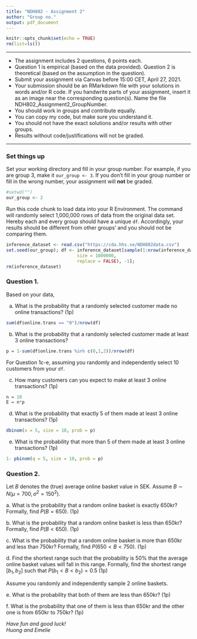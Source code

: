 ```yaml
---
title: "NDH802 - Assignment 2"
author: "Group no."
output: pdf_document
---
```


```r
knitr::opts_chunk$set(echo = TRUE)
rm(list=ls())
```

------------------------------------------------------------------------

-   The assignment includes 2 questions, 6 points each.
-   Question 1 is empirical (based on the data provided). Question 2 is theoretical (based on the assumption in the question).
-   Submit your assignment via Canvas before 15:00 CET, April 27, 2021.
-   Your submission should be an RMarkdown file with your solutions in words and/or R code. If you handwrite parts of your assignment, insert it as an image near the corresponding question(s). Name the file NDH802_Assignment2_GroupNumber.
-   You should work in groups and contribute equally.
-   You can copy my code, but make sure you understand it.
-   You should not have the exact solutions and/or results with other groups.
-   Results without code/justifications will not be graded.

------------------------------------------------------------------------

### Set things up

Set your working directory and fill in your group number. For example, if you are group 3, make it `our_group <- 3`. If you don't fill in your group number or fill in the wrong number, your assignment will **not** be graded.

```r
#setwd("")
our_group <- 2
```

Run this code chunk to load data into your R Environment. The command will randomly select 1,000,000 rows of data from the original data set. Hereby each and every group should have a unique `df`. Accordingly, your results should be different from other groups' and you should not be comparing them.

```r
inference_dataset <- read.csv("https://cda.hhs.se/NDH802data.csv")
set.seed(our_group); df <- inference_dataset[sample(1:nrow(inference_dataset),
                           size = 1000000,
                           replace = FALSE), -1];
rm(inference_dataset)
```

\newpage

### Question 1.

Based on your data,

(a) What is the probability that a randomly selected customer made no online transactions? (1p)

```r
sum(df$online.trans == "0")/nrow(df)
```

(b) What is the probability that a randomly selected customer made at least 3 online transactions?

```r
p = 1-sum(df$online.trans %in% c(0,1,2))/nrow(df)
```

For Question 1c-e, assuming you randomly and independently select 10 customers from your `df`.

(c) How many customers can you expect to make at least 3 online transactions? (1p)

```r
n = 10
E = n*p
```

(d) What is the probability that exactly 5 of them made at least 3 online transactions? (1p)

```r
dbinom(x = 5, size = 10, prob = p)
```

(e) What is the probability that more than 5 of them made at least 3 online transactions? (1p)

```r
1- pbinom(q = 5, size = 10, prob = p)
```

### Question 2.

Let $B$ denotes the (true) average online basket value in SEK. Assume $B\sim N(\mu = 700, \sigma^2 = 150^2)$.

a\. What is the probability that a random online basket is exactly 650kr? Formally, find $P (B=650)$. (1p)

b\. What is the probability that a random online basket is less than 650kr? Formally, find $P (B<650)$. (1p)

c\. What is the probability that a random online basket is more than 650kr and less than 750kr? Formally, find $P (650<B<750)$. (1p)

d\. Find the shortest range such that the probability is 50% that the average online basket values will fall in this range. Formally, find the shortest range $[b_1, b_2]$ such that $P (b_1<B<b_2) = 0.5$ (1p)

Assume you randomly and independently sample 2 online baskets.

e\. What is the probability that both of them are less than 650kr? (1p)

f\. What is the probability that one of them is less than 650kr and the other one is from 650kr to 750kr? (1p)

\vfill

*Have fun and good luck!*\
*Huong and Emelie*
